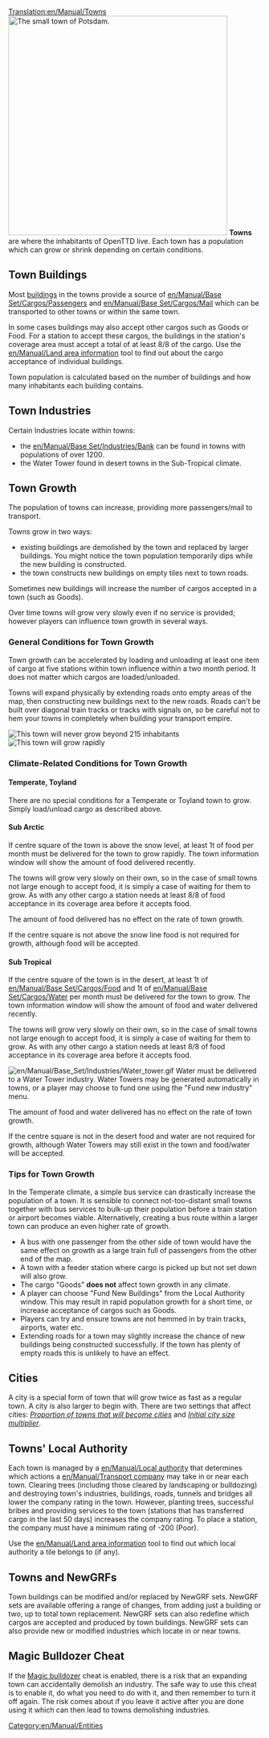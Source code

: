 [[Translation:en/Manual/Towns]]
{{en/Manual/Navigation}}
[[File:en/Manual/Base Set/Cargos/Town.png|none|thumb|436px|The small town of Potsdam.]]
'''Towns''' are where the inhabitants of OpenTTD live.  Each town has a population which can grow or shrink depending on certain conditions.

==Town Buildings==
Most [[en/Archive/Manual/Building|buildings]] in the towns provide a source of [[en/Manual/Base Set/Cargos/Passengers]] and [[en/Manual/Base Set/Cargos/Mail]] which can be transported to other towns or within the same town.  

In some cases buildings may also accept other cargos such as Goods or Food.  For a station to accept these cargos, the buildings in the station's coverage area must accept a total of at least 8/8 of the cargo.   Use the [[en/Manual/Land area information]] tool to find out about the cargo acceptance of individual buildings.

Town population is calculated based on the number of buildings and how many inhabitants each building contains.

==Town Industries==
Certain Industries locate within towns:
* the [[en/Manual/Base Set/Industries/Bank]] can be found in towns with populations of over 1200.
* the Water Tower found in desert towns in the Sub-Tropical climate.

==Town Growth==
The population of towns can increase, providing more passengers/mail to transport.

Towns grow in two ways: 
* existing buildings are demolished by the town and replaced by larger buildings.  You might notice the town population temporarily dips while the new building is constructed.
* the town constructs new buildings on empty tiles next to town roads.

Sometimes new buildings will increase the number of cargos accepted in a town (such as Goods).

Over time towns will grow very slowly even if no service is provided; however players can influence town growth in several ways.

===General Conditions for Town Growth===
Town growth can be accelerated by loading and unloading at least one item of cargo at five stations within town influence within a two month period.  It does not matter which cargos are loaded/unloaded.

Towns will expand physically by extending roads onto empty areas of the map, then constructing new buildings next to the new roads.  Roads can't be built over diagonal train tracks or tracks with signals on, so be careful not to hem your towns in completely when building your transport empire.

[[File:en/Manual/Town-nogrow.png|frame|left|This town will never grow beyond 215 inhabitants]]
[[File:en/Manual/Town-grow.png|frame|right|This town will grow rapidly]]
<br clear="all" />

===Climate-Related Conditions for Town Growth===
====Temperate, Toyland====
There are no special conditions for a Temperate or Toyland town to grow.  Simply load/unload cargo as described above.

====Sub Arctic====
If centre square of the town is above the snow level, at least 1t of food per month must be delivered for the town to grow rapidly.  The town information window will show the amount of food delivered recently.

The towns will grow very slowly on their own, so in the case of small towns not large enough to accept food, it is simply a case of waiting for them to grow. As with any other cargo a station needs at least 8/8 of food acceptance in its coverage area before it accepts food.

The amount of food delivered has no effect on the rate of town growth.

If the centre square is not above the snow line food is not required for growth, although food will be accepted. 

====Sub Tropical==== 
If the centre square of the town is in the desert, at least 1t of [[en/Manual/Base Set/Cargos/Food]] and 1t of [[en/Manual/Base Set/Cargos/Water]] per month must be delivered for the town to grow.  The town information window will show the amount of food and water delivered recently.

The towns will grow very slowly on their own, so in the case of small towns not large enough to accept food, it is simply a case of waiting for them to grow. As with any other cargo a station needs at least 8/8 of food acceptance in its coverage area before it accepts food.

[[File:en/Manual/Base Set/Industries/Water tower.gif|right]]
Water must be delivered to a Water Tower industry. Water Towers may be generated automatically in towns, or a player may choose to fund one using the "Fund new industry" menu.

The amount of food and water delivered has no effect on the rate of town growth.

If the centre square is not in the desert food and water are not required for growth, although Water Towers may still exist in the town and food/water will be accepted. 

===Tips for Town Growth===
In the Temperate climate, a simple bus service can drastically increase the population of a town. It is sensible to connect not-too-distant small towns together with bus services to bulk-up their population before a train station or airport becomes viable. Alternatively, creating a bus route within a larger town can produce an even higher rate of growth. 

* A bus with one passenger from the other side of town would have the same effect on growth as a large train full of passengers from the other end of the map.  
* A town with a feeder station where cargo is picked up but not set down will also grow.
* The cargo "Goods" '''does not''' affect town growth in any climate.
* A player can choose "Fund New Buildings" from the Local Authority window.  This may result in rapid population growth for a short time, or increase acceptance of cargos such as Goods.
* Players can try and ensure towns are not hemmed in by train tracks, airports, water etc.
* Extending roads for a town may slightly increase the chance of new buildings being constructed successfully.  If the town has plenty of empty roads this is unlikely to have an effect.

==Cities==
A city is a special form of town that will grow twice as fast as a regular town. A city is also larger to begin with. There are two settings that affect cities: ''[[en/Archive/Manual/Settings/Advanced Settings/Economy#proportion-of-towns-that-will-become-cities|Proportion of towns that will become cities]]'' and ''[[en/Archive/Manual/Settings/Advanced Settings/Economy#initial-city-size-multiplier|Initial city size multiplier]]''.

==Towns' Local Authority==
Each town is managed by a [[en/Manual/Local authority]] that determines which actions a [[en/Manual/Transport company]] may take in or near each town. Clearing trees  (including those cleared by landscaping or bulldozing) and destroying town's industries, buildings, roads, tunnels and bridges all lower the company rating in the town. However, planting trees, successful bribes and providing services to the town (stations that has transferred cargo in the last 50 days) increases the company rating. To place a station, the company must have a minimum rating of -200 (Poor).

Use the [[en/Manual/Land area information]] tool to find out which local authority a tile belongs to (if any).

==Towns and NewGRFs==
Town buildings can be modified and/or replaced by NewGRF sets.  NewGRF sets are available offering a range of changes, from adding just a building or two, up to total town replacement.  NewGRF sets can also redefine which cargos are accepted and produced by town buildings.  NewGRF sets can also provide new or modified industries which locate in or near towns.

==Magic Bulldozer Cheat==
If the [[en/Manual/Cheats#magic-bulldozer|Magic bulldozer]] cheat is enabled, there is a risk that an expanding town can accidentally demolish an industry. The safe way to use this cheat is to enable it, do what you need to do with it, and then remember to turn it off again. The risk comes about if you leave it active after you are done using it which can then lead to towns demolishing industries.

[[Category:en/Manual/Entities]]